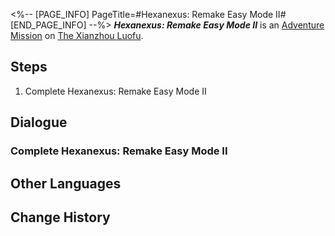 <%-- [PAGE_INFO]
PageTitle=#Hexanexus: Remake Easy Mode II#
[END_PAGE_INFO] --%>
{{Stub|Dialogue.}}
{{Mission Infobox
|id            = 8025217
|title         = 
|image         = <!--Mission Hexanexus Remake Easy Mode II.png-->
|type          = Adventure
|event_name    = 
|chapter       = 
|requirements  = {{subst:void|<!--Unknown: {"Type":"Manual"}-->}}
|summary       = <!--official mission summary from Fate's Atlas-->
|characters    = Trailblazer
|startLocation = [[The Xianzhou Luofu]] - [[The Shackling Prison]]
|world         = The Xianzhou Luofu
|area          = The Shackling Prison
|prev          = 
|next          = 
|rewards       = 
}}
'''''Hexanexus: Remake Easy Mode II''''' is an [[Adventure Mission]] on [[The Xianzhou Luofu]].

==Steps==
# Complete Hexanexus: Remake Easy Mode II

<!--
==Gameplay Notes==

--><!--
==Trial Character==

-->
==Dialogue==
{{Stub Dialogue}}
===Complete Hexanexus: Remake Easy Mode II{{subst:void|<!--802521701-->}}===
{{Mission Description|type=adventure|location=The Shackling Prison|Complete Hexanexus: Remake Easy Mode II}}
{{Dialogue Start}}
{{Dialogue End}}

==Other Languages==
{{Other Languages
|en   = Hexanexus: Remake Easy Mode II
|zhs  = 「枘凿六合•Remake」简单模式II
|zht  = 「枘鑿六合•Remake」簡單模式II
|ja   = 「枘構立方・リメイク」難易度・簡単II
|ko   = 「모순된 결합체•Remake」 쉬움 모드 II
|es   = Hexanexus: Reedición: modo fácil&nbsp;II
|fr   = Mode facile II de l'Hexanexus V2
|ru   = Гексанексус: Remake - Простой режим II
|th   = Hexanexus: Remake โหมดง่าย II
|vi   = "Khối Lục Giác - Remake" Chế Độ Dễ II
|de   = Hexanexus: Remake – Leichter Modus II
|id   = "Hexanexus: Remake" Mode Gampang II
|pt   = Hexanexus: Remake - Modo Fácil II
}}

==Change History==
{{Change History|2.5}}
